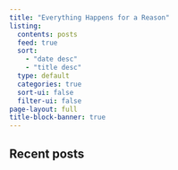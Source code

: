 ```yaml
---
title: "Everything Happens for a Reason"
listing: 
  contents: posts
  feed: true
  sort: 
    - "date desc"
    - "title desc"
  type: default
  categories: true
  sort-ui: false
  filter-ui: false
page-layout: full
title-block-banner: true
---
```


## Recent posts

:::{#main-listing}
:::


